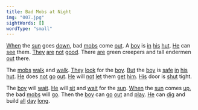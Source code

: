 ```yaml
---
title: Bad Mobs at Night
img: "007.jpg"
sightWords: []
wordType: "small"
---
```


<u>When</u> the <u>sun</u> goes <u>down</u>, bad <u>mobs</u> come <u>out</u>. A <u>boy</u> is <u>in</u> <u>his</u> <u>hut</u>. <u>He</u> can <u>see</u> them. <u>They</u> <u>are</u> <u>not</u> <u>good</u>. There <u>are</u> green creepers and tall endermen <u>out</u> there.

The <u>mobs</u> <u>walk</u> and <u>walk</u>. <u>They</u> <u>look</u> for the <u>boy</u>. <u>But</u> the <u>boy</u> is <u>safe</u> <u>in</u> <u>his</u> <u>hut</u>. <u>He</u> does <u>not</u> <u>go</u> <u>out</u>. <u>He</u> will <u>not</u> <u>let</u> them <u>get</u> <u>him</u>. <u>His</u> door is <u>shut</u> tight.

The <u>boy</u> will <u>wait</u>. <u>He</u> will <u>sit</u> and <u>wait</u> for the <u>sun</u>. <u>When</u> the <u>sun</u> comes <u>up</u>, the bad <u>mobs</u> will <u>go</u>. Then the <u>boy</u> can <u>go</u> <u>out</u> and <u>play</u>. <u>He</u> can <u>dig</u> and build <u>all</u> <u>day</u> <u>long</u>.